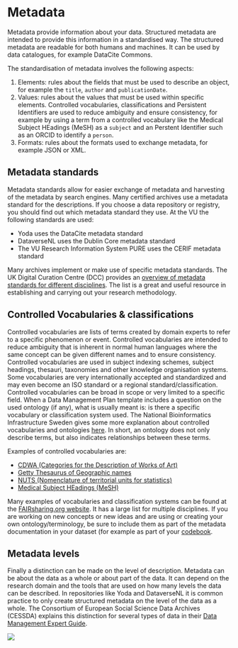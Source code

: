 # Metadata
Metadata provide information about your data. Structured metadata are intended to provide this information in a standardised way. The structured metadata are readable for both humans and machines. It can be used by data catalogues, for example DataCite Commons. 

The standardisation of metadata involves the following aspects:

1. Elements: rules about the fields that must be used to describe an object, for example the `title`, `author` and `publicationDate`. 
2. Values: rules about the values that must be used within specific elements. Controlled vocabularies, classifications and Persistent Identifiers are used to reduce ambiguity and ensure consistency, for example by using a term from a controlled vocabulary like the Medical Subject HEadings (MeSH) as a `subject` and an Perstent Identifier such as an ORCID to identify a `person`.
3. Formats: rules about the formats used to exchange metadata, for example JSON or XML.

## Metadata standards
Metadata standards allow for easier exchange of metadata and harvesting of the metadata by search engines. Many certified archives use a metadata standard for the descriptions. If you choose a data repository or registry, you should find out which metadata standard they use. At the VU the following standards are used:

- Yoda uses the DataCite metadata standard
- DataverseNL uses the Dublin Core metadata standard
- The VU Research Information System PURE uses the CERIF metadata standard

Many archives implement or make use of specific metadata standards. The UK Digital Curation Centre (DCC) provides an [overview of metadata standards for different disciplines](https://www.dcc.ac.uk/guidance/standards/metadata). The list is a great and useful resource in establishing and carrying out your research methodology.

## Controlled Vocabularies & classifications
Controlled vocabularies are lists of terms created by domain experts to refer to a specific phenomenon or event. Controlled vocabularies are intended to reduce ambiguity that is inherent in normal human languages where the same concept can be given different names and to ensure consistency. Controlled vocabularies are used in subject indexing schemes, subject headings, thesauri, taxonomies and other knowledge organisation systems. Some vocabularies are very internationally accepted and standardized and may even become an ISO standard or a regional standard/classification. Controlled vocabularies can be broad in scope or very limited to a specific field. When a Data Management Plan template includes a question on the used ontology (if any), what is usually meant is: is there a specific vocabulary or classification system used. The National Bioinformatics Infrastructure Sweden gives some more explanation about controlled vocabularies and ontologies [here](https://nbisweden.github.io/module-metadata-dm-practices/02-ontologies/index.html). In short, an ontology does not only describe terms, but also indicates relationships between these terms.

Examples of controlled vocabularies are:

- [CDWA (Categories for the Description of Works of Art)](https://www.getty.edu/research/publications/electronic_publications/cdwa/)
- [Getty Thesaurus of Geographic names](https://www.getty.edu/research/tools/vocabularies/tgn/)
- [NUTS (Nomenclature of territorial units for statistics)](https://ec.europa.eu/eurostat/web/gisco/geodata/statistical-units/territorial-units-statistics)
- [Medical Subject HEadings (MeSH)](https://www.nlm.nih.gov/mesh/meshhome.html)

Many examples of vocabularies and classification systems can be found at the [FAIRsharing.org website](https://fairsharing.org/). It has  a large list for multiple disciplines. If you are working on new concepts or new ideas and are using or creating your own ontology/terminology, be sure to include them as part of the metadata documentation in your dataset (for example as part of your [codebook](./data-documentation.qmd###Codebook).

## Metadata levels
Finally a distinction can be made on the level of description. Metadata can be about the data as a whole or about part of the data. It can depend on the research domain and the tools that are used on how many levels the data can be described. In repositories like Yoda and DataverseNL it is common practice to only create structured metadata on the level of the data as a whole. The Consortium of European Social Science Data Archives (CESSDA) explains this distinction for several types of data in their [Data Management Expert Guide](https://dmeg.cessda.eu/Data-Management-Expert-Guide/2.-Organise-Document/Documentation-and-metadata).

![](../public/metadata_levels.png)
